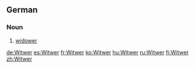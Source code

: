 ==German==

===Noun===
{{de-noun|g=m|genitive=Witwers|plural=Witwer}}

# [[widower]]

[[de:Witwer]]
[[es:Witwer]]
[[fr:Witwer]]
[[ko:Witwer]]
[[hu:Witwer]]
[[ru:Witwer]]
[[fi:Witwer]]
[[zh:Witwer]]